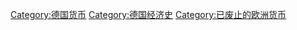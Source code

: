 [[Category:德国货币|Category:德国货币]]
[[Category:德国经济史|Category:德国经济史]]
[[Category:已废止的欧洲货币|Category:已废止的欧洲货币]]